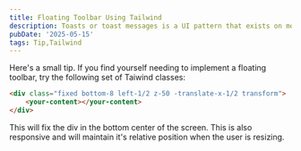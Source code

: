 ```yaml
---
title: Floating Toolbar Using Tailwind
description: Toasts or toast messages is a UI pattern that exists on most apps outthere. When we mention toasts in the web, the first instinct of most people is usually to reach for a library or an external package. I'm here to say that it's quite trivial to implement toasts in your web app.
pubDate: '2025-05-15'
tags: Tip,Tailwind
---
```


Here's a small tip. If you find yourself needing to implement a floating toolbar, try the following set of Taiwind classes:

```html
<div class="fixed bottom-8 left-1/2 z-50 -translate-x-1/2 transform">
	<your-content></your-content>
</div>
```

This will fix the div in the bottom center of the screen. This is also responsive and will maintain it's relative position when the user is resizing.
